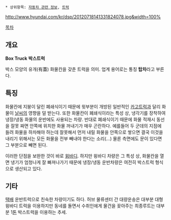  * 상위항목: [[자동차 관련 정보]], [[트럭]]

http://www.hyundai.com/kr/dsp/20120718141331824078.jpg&width=100%

[[목차]]
== 개요 ==
'''Box Truck'''
'''박스트럭'''

박스 모양의 유개(有蓋) 화물칸을 갖춘 트럭을 의미. 업계 용어로는 통칭 '''탑차'''라고 부른다.

== 특징 ==
화물칸에 지붕이 달린 폐쇄식이기 때문에 윗부분이 개방된 일반적인 [[카고트럭]]과 달리 화물이 [[날씨]]의 영향을 덜 받는다. 또한 화물칸이 폐쇄식이라는 특성 상, 냉각기를 장착하여 냉장/냉동 화물의 운반에도 사용되는 차량. 반대로 폐쇄식이기 때문에 화물 적재시 동선을 잘못 짜면 안쪽에 위치한 화물 꺼내기가 매우 곤란하다. 예를들어 두 군데의 지점에 들려 화물을 하차해야 하는데 잘못해서 먼저 내릴 화물을 안쪽으로 쌓으면 결국 이것을 내리기 위해서는 모든 화물을 전부 빼내야 한다는 소리(...) 물론 측면에도 문이 있다면 그 부분으로 빼면 된다.

이러한 단점을 보완한 것이 바로 [[윙바디]]. 하지만 윙바디 차량은 그 특성 상, 화물칸을 열면 냉기가 엄청나게 잘 빠져나가기 때문에 냉장/냉동 운반차량은 여전히 박스트럭 형식으로 생산되고 있다.

== 기타 ==
[[택배]] 운반트럭으로 친숙한 차량이기도 하다. 허브 물류센터 간 대량운송은 대부분 대형 윙바디 트럭을 이용하지만 동네를 돌면서 수취인에게 물건을 꽂아주는 최종루트는 대부분 1[[톤]] 박스트럭을 이용하는 추세.
